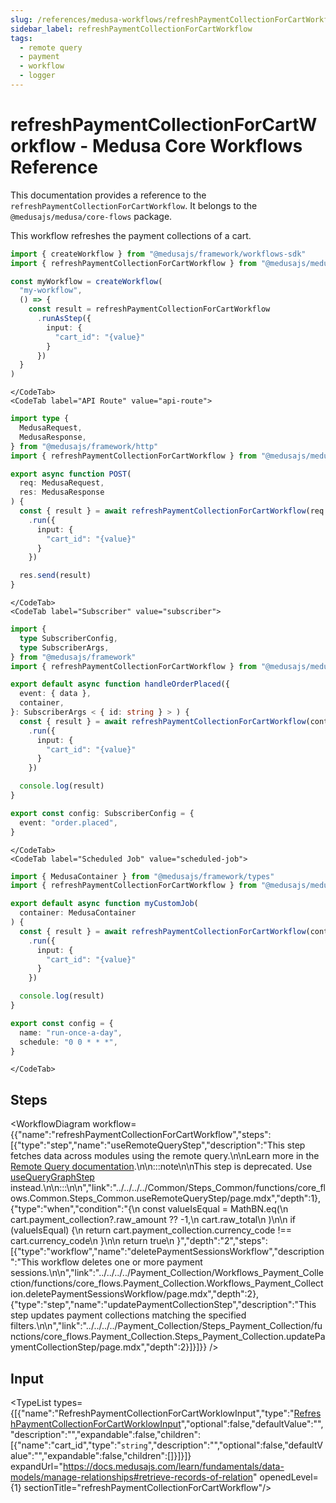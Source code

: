 ```yaml
---
slug: /references/medusa-workflows/refreshPaymentCollectionForCartWorkflow
sidebar_label: refreshPaymentCollectionForCartWorkflow
tags:
  - remote query
  - payment
  - workflow
  - logger
---
```



# refreshPaymentCollectionForCartWorkflow - Medusa Core Workflows Reference

This documentation provides a reference to the `refreshPaymentCollectionForCartWorkflow`. It belongs to the `@medusajs/medusa/core-flows` package.

This workflow refreshes the payment collections of a cart.

<SourceCodeLink link="https://github.com/medusajs/medusa/blob/1758bfb8d042fa9fc82f23c36ccd61e4a439448e/packages/core/core-flows/src/cart/workflows/refresh-payment-collection.ts#L22" />

<CodeTabs group="workflow-exection">
    <CodeTab label="Another Workflow" value="another-workflow">
    
```ts title="src/workflows/my-workflow.ts"
import { createWorkflow } from "@medusajs/framework/workflows-sdk"
import { refreshPaymentCollectionForCartWorkflow } from "@medusajs/medusa/core-flows"

const myWorkflow = createWorkflow(
  "my-workflow",
  () => {
    const result = refreshPaymentCollectionForCartWorkflow
      .runAsStep({
        input: {
          "cart_id": "{value}"
        }
      })
  }
)
```

    </CodeTab>
    <CodeTab label="API Route" value="api-route">
    
```ts title="src/api/workflow/route.ts"
import type {
  MedusaRequest,
  MedusaResponse,
} from "@medusajs/framework/http"
import { refreshPaymentCollectionForCartWorkflow } from "@medusajs/medusa/core-flows"

export async function POST(
  req: MedusaRequest,
  res: MedusaResponse
) {
  const { result } = await refreshPaymentCollectionForCartWorkflow(req.scope)
    .run({
      input: {
        "cart_id": "{value}"
      }
    })

  res.send(result)
}
```

    </CodeTab>
    <CodeTab label="Subscriber" value="subscriber">
    
```ts title="src/subscribers/order-placed.ts"
import {
  type SubscriberConfig,
  type SubscriberArgs,
} from "@medusajs/framework"
import { refreshPaymentCollectionForCartWorkflow } from "@medusajs/medusa/core-flows"

export default async function handleOrderPlaced({
  event: { data },
  container,
}: SubscriberArgs < { id: string } > ) {
  const { result } = await refreshPaymentCollectionForCartWorkflow(container)
    .run({
      input: {
        "cart_id": "{value}"
      }
    })

  console.log(result)
}

export const config: SubscriberConfig = {
  event: "order.placed",
}
```

    </CodeTab>
    <CodeTab label="Scheduled Job" value="scheduled-job">
    
```ts title="src/jobs/message-daily.ts"
import { MedusaContainer } from "@medusajs/framework/types"
import { refreshPaymentCollectionForCartWorkflow } from "@medusajs/medusa/core-flows"

export default async function myCustomJob(
  container: MedusaContainer
) {
  const { result } = await refreshPaymentCollectionForCartWorkflow(container)
    .run({
      input: {
        "cart_id": "{value}"
      }
    })

  console.log(result)
}

export const config = {
  name: "run-once-a-day",
  schedule: "0 0 * * *",
}
```

    </CodeTab>
  </CodeTabs>

## Steps

<WorkflowDiagram workflow={{"name":"refreshPaymentCollectionForCartWorkflow","steps":[{"type":"step","name":"useRemoteQueryStep","description":"This step fetches data across modules using the remote query.\n\nLearn more in the [Remote Query documentation](https://docs.medusajs.com/learn/fundamentals/module-links/query).\n\n:::note\n\nThis step is deprecated. Use [useQueryGraphStep](../../../../Common/Steps_Common/functions/core_flows.Common.Steps_Common.useQueryGraphStep/page.mdx) instead.\n\n:::\n\n","link":"../../../../Common/Steps_Common/functions/core_flows.Common.Steps_Common.useRemoteQueryStep/page.mdx","depth":1},{"type":"when","condition":"{\n      const valueIsEqual = MathBN.eq(\n        cart.payment_collection?.raw_amount ?? -1,\n        cart.raw_total\n      )\n\n      if (valueIsEqual) {\n        return cart.payment_collection.currency_code !== cart.currency_code\n      }\n\n      return true\n    }","depth":"2","steps":[{"type":"workflow","name":"deletePaymentSessionsWorkflow","description":"This workflow deletes one or more payment sessions.\n\n","link":"../../../../Payment_Collection/Workflows_Payment_Collection/functions/core_flows.Payment_Collection.Workflows_Payment_Collection.deletePaymentSessionsWorkflow/page.mdx","depth":2},{"type":"step","name":"updatePaymentCollectionStep","description":"This step updates payment collections matching the specified filters.\n\n","link":"../../../../Payment_Collection/Steps_Payment_Collection/functions/core_flows.Payment_Collection.Steps_Payment_Collection.updatePaymentCollectionStep/page.mdx","depth":2}]}]}} />

## Input

<TypeList types={[{"name":"RefreshPaymentCollectionForCartWorklowInput","type":"[RefreshPaymentCollectionForCartWorklowInput](../../../../types/core_flows.RefreshPaymentCollectionForCartWorklowInput/page.mdx)","optional":false,"defaultValue":"","description":"","expandable":false,"children":[{"name":"cart_id","type":"`string`","description":"","optional":false,"defaultValue":"","expandable":false,"children":[]}]}]} expandUrl="https://docs.medusajs.com/learn/fundamentals/data-models/manage-relationships#retrieve-records-of-relation" openedLevel={1} sectionTitle="refreshPaymentCollectionForCartWorkflow"/>
